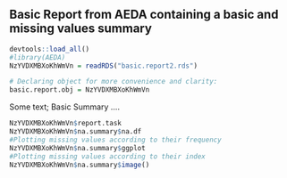 ## Basic Report from AEDA containing a basic and missing values summary
```r
devtools::load_all()
#library(AEDA)
NzYVDXMBXoKhWmVn = readRDS("basic.report2.rds")
```
```r
# Declaring object for more convenience and clarity:
basic.report.obj = NzYVDXMBXoKhWmVn
```
Some text; Basic Summary ....
```r
NzYVDXMBXoKhWmVn$report.task
NzYVDXMBXoKhWmVn$na.summary$na.df
#Plotting missing values according to their frequency
NzYVDXMBXoKhWmVn$na.summary$ggplot
#Plotting missing values according to their index
NzYVDXMBXoKhWmVn$na.summary$image()
```
